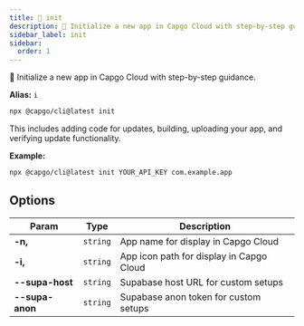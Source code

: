 ```yaml
---
title: 🚀 init
description: 🚀 Initialize a new app in Capgo Cloud with step-by-step guidance.
sidebar_label: init
sidebar:
  order: 1
---
```


🚀 Initialize a new app in Capgo Cloud with step-by-step guidance.

**Alias:** `i`

```bash
npx @capgo/cli@latest init
```

This includes adding code for updates, building, uploading your app, and verifying update functionality.

**Example:**

```bash
npx @capgo/cli@latest init YOUR_API_KEY com.example.app
```

## <a id="options"></a> Options

| Param          | Type          | Description          |
| -------------- | ------------- | -------------------- |
| **-n,** | <code>string</code> | App name for display in Capgo Cloud |
| **-i,** | <code>string</code> | App icon path for display in Capgo Cloud |
| **--supa-host** | <code>string</code> | Supabase host URL for custom setups |
| **--supa-anon** | <code>string</code> | Supabase anon token for custom setups |

